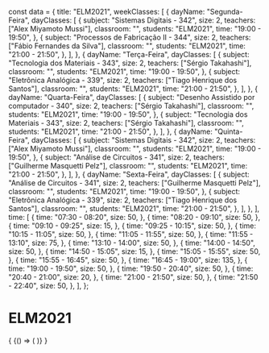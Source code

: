 const data = {
  title: "ELM2021",
  weekClasses: [
    {
      dayName: "Segunda-Feira",
      dayClasses: [
        {
          subject: "Sistemas Digitais - 342",
          size: 2,
          teachers: ["Alex Miyamoto Mussi"],
          classroom: "",
          students: "ELM2021",
          time: "19:00 - 19:50",
        },
        {
          subject: "Processos de Fabricação II - 344",
          size: 2,
          teachers: ["Fábio Fernandes da Silva"],
          classroom: "",
          students: "ELM2021",
          time: "21:00 - 21:50",
        },
      ],
    },
    {
      dayName: "Terça-Feira",
      dayClasses: [
        {
          subject: "Tecnologia dos Materiais - 343",
          size: 2,
          teachers: ["Sérgio Takahashi"],
          classroom: "",
          students: "ELM2021",
          time: "19:00 - 19:50",
        },
        {
          subject: "Eletrônica Analógica - 339",
          size: 2,
          teachers: ["Tiago Henrique dos Santos"],
          classroom: "",
          students: "ELM2021",
          time: "21:00 - 21:50",
        },
      ],
    },
    {
      dayName: "Quarta-Feira",
      dayClasses: [
        {
          subject: "Desenho Assistido por computador - 340",
          size: 2,
          teachers: ["Sérgio Takahashi"],
          classroom: "",
          students: "ELM2021",
          time: "19:00 - 19:50",
        },
        {
          subject: "Tecnologia dos Materiais - 343",
          size: 2,
          teachers: ["Sérgio Takahashi"],
          classroom: "",
          students: "ELM2021",
          time: "21:00 - 21:50",
        },
      ],
    },
    {
      dayName: "Quinta-Feira",
      dayClasses: [
        {
          subject: "Sistemas Digitais - 342",
          size: 2,
          teachers: ["Alex Miyamoto Mussi"],
          classroom: "",
          students: "ELM2021",
          time: "19:00 - 19:50",
        },
        {
          subject: "Análise de Circuitos - 341",
          size: 2,
          teachers: ["Guilherme Masquetti Pelz"],
          classroom: "",
          students: "ELM2021",
          time: "21:00 - 21:50",
        },
      ],
    },
    {
      dayName: "Sexta-Feira",
      dayClasses: [
        {
          subject: "Análise de Circuitos - 341",
          size: 2,
          teachers: ["Guilherme Masquetti Pelz"],
          classroom: "",
          students: "ELM2021",
          time: "19:00 - 19:50",
        },
        {
          subject: "Eletrônica Analógica - 339",
          size: 2,
          teachers: ["Tiago Henrique dos Santos"],
          classroom: "",
          students: "ELM2021",
          time: "21:00 - 21:50",
        },
      ],
    },
  ],
  time: [
    {
      time: "07:30 - 08:20",
      size: 50,
    },
    {
      time: "08:20 - 09:10",
      size: 50,
    },
    {
      time: "09:10 - 09:25",
      size: 15,
    },
    {
      time: "09:25 - 10:15",
      size: 50,
    },
    {
      time: "10:15 - 11:05",
      size: 50,
    },
    {
      time: "11:05 - 11:55",
      size: 50,
    },
    {
      time: "11:55 - 13:10",
      size: 75,
    },
    {
      time: "13:10 - 14:00",
      size: 50,
    },
    {
      time: "14:00 - 14:50",
      size: 50,
    },
    {
      time: "14:50 - 15:05",
      size: 15,
    },
    {
      time: "15:05 - 15:55",
      size: 50,
    },
    {
      time: "15:55 - 16:45",
      size: 50,
    },
    {
      time: "16:45 - 19:00",
      size: 135,
    },
    {
      time: "19:00 - 19:50",
      size: 50,
    },
    {
      time: "19:50 - 20:40",
      size: 50,
    },
    {
      time: "20:40 - 21:00",
      size: 20,
    },
    {
      time: "21:00 - 21:50",
      size: 50,
    },
    {
      time: "21:50 - 22:40",
      size: 50,
    },
  ],
};

# ELM2021

<div>
  {
    <BrowserOnly>
      {() => (
        <Grid
          title={data.title}
          weekClasses={data.weekClasses}
          time={data.time}
        />
      )}
    </BrowserOnly>
  }
</div>
